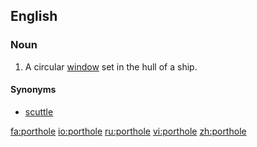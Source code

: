 ==English==

===Noun===
{{en-noun}}

# A circular [[window]] set in the hull of a ship.

====Synonyms====
*[[scuttle]]

[[fa:porthole]]
[[io:porthole]]
[[ru:porthole]]
[[vi:porthole]]
[[zh:porthole]]